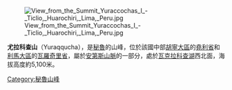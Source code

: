 [[Image:View_from_the_Summit_Yuraccochas_I_-_Ticlio,_Huarochiri,_Lima,_Peru.jpg|right]]

{{Coord|11|34|26|S|76|13|7|W|display=title}}

'''尤拉科查山'''（Yuraqqucha），是[[秘魯|秘魯]]的山峰，位於該國中部[[胡寧大區|胡寧大區]]的[[堯利省|堯利省]]和[[利馬大區|利馬大區]]的[[瓦羅奇里省|瓦羅奇里省]]，屬於[[安第斯山脈|安第斯山脈]]的一部分，處於[[瓦克拉科查湖|瓦克拉科查湖]]西北面，海拔高度約5,100米。

{{Peru-geo-stub}}
[[Category:秘魯山峰|Category:秘魯山峰]]